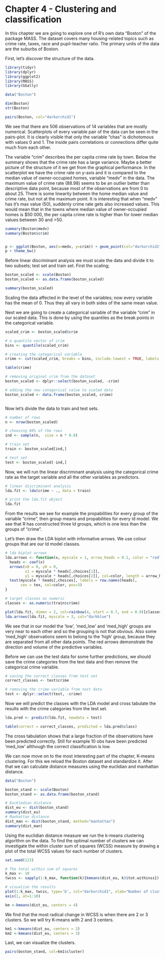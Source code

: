 
# Chapter 4 - Clustering and classification


In this chapter we are going to explore one of R's own data "Boston" of the package MASS. The dataset covers many housing-related topics such as crime rate, taxes, race and pupil-teacher ratio. The primary units of the data are the suburbs of Boston.

First, let's discover the structure of the data. 

```r
library(tidyr)
library(dplyr)
library(ggplot2)
library(MASS)
library(GGally)

```


```r

data("Boston")

dim(Boston)
str(Boston)

pairs(Boston, col="darkorchid1")

```

We see that there are 506 observations of 14 variables that are mostly numerical. Scatterplots of every variable pair of the data can be seen in the pairs-plot. It is clearly visible that only the variable "chas" is dichotomous with values 0 and 1. The inside pairs correlations or connections differ quite much from each other.


The variable "crim" describes the per capita crime rate by town. Below the summary shows that the crime rate has a large variance. Maybe a better picture of the structure of it we get from the graphical performance. In the scatterplot we have the crime rate on y-axis and it is compared to the median value of owner-occupied homes, variable "medv" in the data. The maximum value of crime rate (88.98) seems to be an outlier better than descriptive data point, because most of the observations are from 0 to about 25. There is some linearity between the home median value and crime rate, but not at the maximum point. It is interesting that when "medv" has it's max value (50), suddenly crime rate gets also increased values. This would mean that in the towns where median value of owner-occupied homes is $50 000, the per capita crime rate is higher than for lower median values between 30 and >50.

```r
summary(Boston$medv)
summary(Boston$crim)


p <- ggplot(Boston, aes(x=medv, y=crim)) + geom_point(col="darkorchid1") + ylab("Crime rate per capita") + xlab("Median value of owner-occupied homes in $1000s") + ggtitle("Scatterplot of crime rate")
p + theme_bw()

```


Before linear discriminant analysis we must scale the data and divide it to two subsets; test set and train set. First the scaling;

```r
boston_scaled <- scale(Boston)
boston_scaled <- as.data.frame(boston_scaled)

summary(boston_scaled)

```

Scaling the data affected in the level of the variables; now every variable has the mean of 0. Thus they all vary in both sides of the same mean value.

Next we are going to create a categorical variable of the variable "crim" in our scaled data. This is done by using the quantiles as the break points in the categorical variable.

```r

scaled_crim <- boston_scaled$crim

# a quantile vector of crim
bins <- quantile(scaled_crim)

# creating the categorical variable
crime <- cut(scaled_crim, breaks = bins, include.lowest = TRUE, labels = c("low", "med_low", "med_high", "high"))

table(crime)

# removing original crim from the dataset
boston_scaled <- dplyr::select(boston_scaled, -crim)

# adding the new categorical value to scaled data
boston_scaled <- data.frame(boston_scaled, crime)



```

Now let's divide the data to train and test sets.

```r
# number of rows 
n <- nrow(boston_scaled)

# choosing 80% of the rows
ind <- sample(n,  size = n * 0.8)

# train set
train <- boston_scaled[ind,]

# test set 
test <- boston_scaled[-ind,]

```


Now, we will run the linear discriminant analysis using the categorical crime rate as the target variable and all the other variables as predictors.

```r
# linear discriminant analysis
lda.fit <- lda(crime ~ ., data = train)

# print the lda.fit object
lda.fit
```

From the results we see for example the propabilities for every group of the variable "crime", then group means and propabilities for every ld model. We see that R has constructed three ld groups, which is one less than the groups of "crime".

Let's then draw the LDA biplot with informative arrows. We use colour groups that are our ld model classes.

```r
# lda biplot arrows
lda.arrows <- function(x, myscale = 1, arrow_heads = 0.1, color = "red", tex = 0.75, choices = c(1,2)){
  heads <- coef(x)
  arrows(x0 = 0, y0 = 0, 
         x1 = myscale * heads[,choices[1]], 
         y1 = myscale * heads[,choices[2]], col=color, length = arrow_heads)
  text(myscale * heads[,choices], labels = row.names(heads), 
       cex = tex, col=color, pos=3)
}

# target classes as numeric
classes <- as.numeric(train$crime)

plot(lda.fit, dimen = 2, col=rainbow(4, start = 0.7, end = 0.9)[classes], pch=classes)
lda.arrows(lda.fit, myscale = 3, col="darkblue")

```

We see that in our model the 'low', 'med_low' and 'med_high' groups are very near to each other and so the grouping is not that obvious. Also some 'med_high' observations seem to belong to the 'high' group, because they are separated from all other data points. The red arrows demonstrate the direction and volume of the predictive variables.

Before we can use the test data for some further predictions, we should save the crime categories from the test data and then remove the categorical crime variable.

```r
# saving the correct classes from test set
correct_classes <- test$crime

# removing the crime variable from test data
test <- dplyr::select(test, -crime)
```

Now we will predict the classes with the LDA model and cross tabulate the results with the crime categories from the test set.

```r
lda.pred <- predict(lda.fit, newdata = test)

table(correct = correct_classes, predicted = lda.pred$class)
```

The cross tabulation shows that a large fraction of the observations have been predicted correctly. Still for example 10 obs have been predicted 'med_low' allthough the correct classification is low.


We can now move on to the most interesting part of the chapter, K-means clustering.
For this we reload the Boston dataset and standardize it. After that we can calculate distance measures using the euclidian and manhattan distance.

```r
data("Boston")

boston_stand <- scale(Boston)
boston_stand <- as.data.frame(boston_stand)

# Euckledian distance
dist_eu <- dist(boston_stand)
summary(dist_eu)
# Manhattan distance
dist_man <- dist(boston_stand, method="manhattan")
summary(dist_man)

```

Using the euclidian distance measure we run the k-means clustering algorithm on the data. To find the optimal number of clusters we can investigate the within cluster sum of squares (WCSS) measure by drawing a plot of the total WCSS values for each number of clusters.

```r
set.seed(123)

# The total within sum of squares
k_max <- 10
twcss <- sapply(1:k_max, function(k){kmeans(dist_eu, k)$tot.withinss})

# visualize the results
plot(1:k_max, twcss, type='b', col="darkorchid1", xlab="Number of clusters", ylab="Total WCSS")
axis(1, at=1:10)

km <-kmeans(dist_eu, centers = 4)
```

We find that the most radical change in WCSS is when there are 2 or 3 clusters. So we will try K-means with 2 and 3 centers.

```r
km1 <-kmeans(dist_eu, centers = 2)
km2 <-kmeans(dist_eu, centers = 3)
```

Last, we can visualize the clusters.

```r
pairs(boston_stand, col=km1$cluster)
```
















